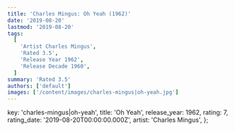 ```yaml
---
title: 'Charles Mingus: Oh Yeah (1962)'
date: '2019-08-20'
lastmod: '2019-08-20'
tags:
  [
    'Artist Charles Mingus',
    'Rated 3.5',
    'Release Year 1962',
    'Release Decade 1960',
  ]
summary: 'Rated 3.5'
authors: ['default']
images: ['/content/images/charles-mingus|oh-yeah.jpg']
---
```


  key: 'charles-mingus|oh-yeah',
  title: 'Oh Yeah',
  release_year: 1962,
  rating: 7,
  rating_date: '2019-08-20T00:00:00.000Z',
  artist: 'Charles Mingus',
};

<MusicRating data={data} />
